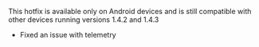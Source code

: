 This hotfix is available only on Android devices and is still compatible with other devices running versions 1.4.2 and 1.4.3

-   Fixed an issue with telemetry